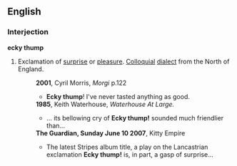 ==English==

===Interjection===
'''ecky thump'''

# {{context|colloquial|UK|}}Exclamation of [[surprise]] or [[pleasure]]. [[Colloquial]] [[dialect]] from the North of England.
#:'''2001''', Cyril Morris, ''Morgi'' p.122
#:*'''Ecky thump'''! I've never tasted anything as good.
#:'''1985''', Keith Waterhouse, ''Waterhouse At Large.''
#:*... its bellowing cry of '''Ecky thump!''' sounded much friendlier than...
#:'''The Guardian, Sunday June 10 2007''',  Kitty Empire
#:*The latest Stripes album title, a play on the Lancastrian exclamation '''Ecky thump!''' is, in part, a gasp of surprise...